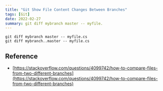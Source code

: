 ```yaml
---
title: "Git Show File Content Changes Between Branches"
tags: [Git]
date: 2022-02-27
summary: git diff mybranch master -- myfile.
---
```


```
git diff mybranch master -- myfile.cs
git diff mybranch..master -- myfile.cs
```

## Reference

- [https://stackoverflow.com/questions/4099742/how-to-compare-files-from-two-different-branches](https://stackoverflow.com/questions/4099742/how-to-compare-files-from-two-different-branches)